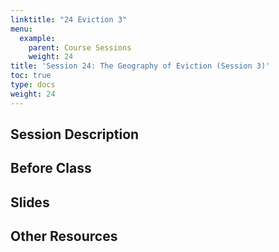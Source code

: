 ```yaml
---
linktitle: "24 Eviction 3"
menu:
  example:
    parent: Course Sessions
    weight: 24
title: 'Session 24: The Geography of Eviction (Session 3)'
toc: true
type: docs
weight: 24
---
```


## Session Description

## Before Class

## Slides

## Other Resources
